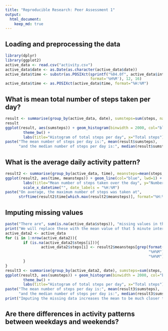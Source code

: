 ```yaml
---
title: "Reproducible Research: Peer Assessment 1"
output: 
  html_document:
    keep_md: true
---
```



## Loading and preprocessing the data
```r
library(dplyr)
library(ggplot2)
active_data <- read.csv("activity.csv")
active_data$date <- as.Date(as.character(active_data$date))
active_data$time <- substr(as.POSIXct(sprintf("%04.0f", active_data$interval), 
                                      format='%H%M'), 12, 16)
active_data$time <- as.POSIXct(active_data$time, format="%H:%M")
```

## What is mean total number of steps taken per day?
```r
result <- summarise(group_by(active_data, date), sumsteps=sum(steps, na.rm=TRUE))
result
ggplot(result, aes(sumsteps)) + geom_histogram(binwidth = 2000, col="black", fill="red") +
        theme_bw() +
        labs(title="Histogram of total steps per day", x="Total steps")
paste("The mean number of steps per day is:", mean(result$sumsteps),
      "and the median number of steps per day is:", median(result$sumsteps))
```

## What is the average daily activity pattern?
```r
result2 <- summarise(group_by(active_data, time), meansteps=mean(steps, na.rm=TRUE))
ggplot(result2, aes(time, meansteps)) + geom_line(col="blue", lwd=1) + theme_bw() +
        labs(title="Mean number of steps taken over the day", y="Number of steps", x="Time") +
        scale_x_datetime("", date_labels = "%H:%M")
paste("On average, the maximum number of steps was taken at",
      strftime(result2$time[which.max(result2$meansteps)], format="%H:%M"))
```

## Imputing missing values
```r
paste("There are", sum(is.na(active_data$steps)), "missing values in the data")
print("We will replace these with the mean value of that 5 minute interval")
active_data2 <- active_data
for (i in 1:nrow(active_data2)){
        if (is.na(active_data2$steps[i])){
                active_data2$steps[i] <- result2$meansteps[grep(format(active_data2$time[i], 
                                                                "%H%M"), format(result2$time,
                                                                "%H%M"))]
        }
}
result3 <- summarise(group_by(active_data2, date), sumsteps=sum(steps, na.rm=TRUE))
ggplot(result3, aes(sumsteps)) + geom_histogram(binwidth = 2000, col="black", fill="red") +
        theme_bw() +
        labs(title="Histogram of total steps per day", x="Total steps")
paste("The mean number of steps per day is:", mean(result3$sumsteps),
      "and the median number of steps per day is:", median(result3$sumsteps))
print("Imputing the missing data increases the mean to be much closer to the median and reshapes the histogram.")
```

## Are there differences in activity patterns between weekdays and weekends?

